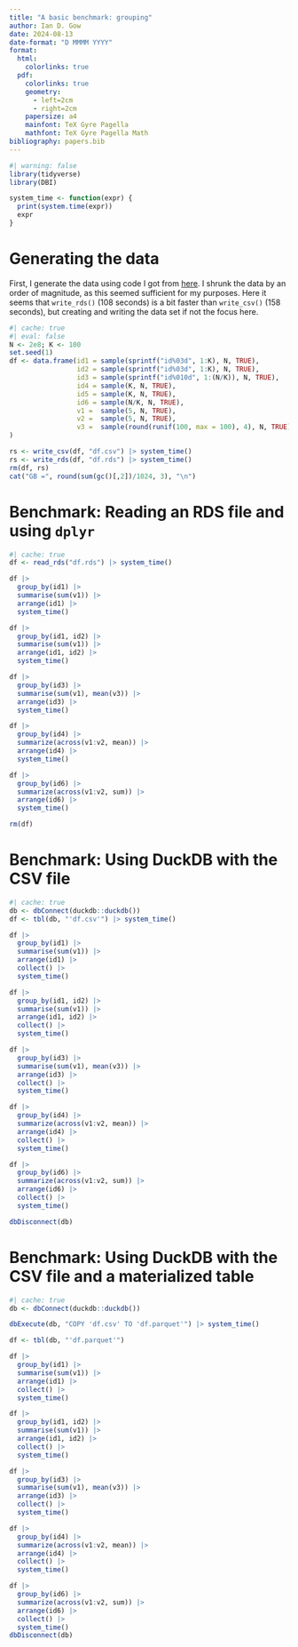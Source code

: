```yaml
---
title: "A basic benchmark: grouping"
author: Ian D. Gow
date: 2024-08-13
date-format: "D MMMM YYYY"
format:
  html:
    colorlinks: true
  pdf: 
    colorlinks: true
    geometry:
      - left=2cm
      - right=2cm
    papersize: a4
    mainfont: TeX Gyre Pagella
    mathfont: TeX Gyre Pagella Math
bibliography: papers.bib
---
```


```r
#| warning: false
library(tidyverse)
library(DBI)
```


```r
system_time <- function(expr) {
  print(system.time(expr))
  expr
}
```

# Generating the data

First, I generate the data using code I got from [here](https://github.com/Rdatatable/data.table/wiki/Benchmarks-%3A-Grouping).
I shrunk the data by an order of magnitude, as this seemed sufficient for my purposes.
Here it seems that `write_rds()` (108 seconds) is a bit faster than `write_csv()` (158 seconds), but creating and writing the data set if not the focus here.

```r
#| cache: true
#| eval: false
N <- 2e8; K <- 100
set.seed(1)
df <- data.frame(id1 = sample(sprintf("id%03d", 1:K), N, TRUE),
                 id2 = sample(sprintf("id%03d", 1:K), N, TRUE),
                 id3 = sample(sprintf("id%010d", 1:(N/K)), N, TRUE),
                 id4 = sample(K, N, TRUE),                          
                 id5 = sample(K, N, TRUE),                         
                 id6 = sample(N/K, N, TRUE),                       
                 v1 =  sample(5, N, TRUE),                         
                 v2 =  sample(5, N, TRUE),                       
                 v3 =  sample(round(runif(100, max = 100), 4), N, TRUE)
)

rs <- write_csv(df, "df.csv") |> system_time()
rs <- write_rds(df, "df.rds") |> system_time()
rm(df, rs)
cat("GB =", round(sum(gc()[,2])/1024, 3), "\n")
```

# Benchmark: Reading an RDS file and using `dplyr`

```r
#| cache: true
df <- read_rds("df.rds") |> system_time()

df |>
  group_by(id1) |> 
  summarise(sum(v1)) |>
  arrange(id1) |>
  system_time()

df |> 
  group_by(id1, id2) |>
  summarise(sum(v1)) |> 
  arrange(id1, id2) |>
  system_time()

df |> 
  group_by(id3) |>
  summarise(sum(v1), mean(v3)) |> 
  arrange(id3) |>
  system_time()

df |> 
  group_by(id4) |> 
  summarize(across(v1:v2, mean)) |> 
  arrange(id4) |>
  system_time()

df |> 
  group_by(id6) |> 
  summarize(across(v1:v2, sum)) |> 
  arrange(id6) |>
  system_time()

rm(df)
```

# Benchmark: Using DuckDB with the CSV file

```r
#| cache: true
db <- dbConnect(duckdb::duckdb())
df <- tbl(db, "'df.csv'") |> system_time()

df |> 
  group_by(id1) |> 
  summarise(sum(v1)) |>
  arrange(id1) |>
  collect() |> 
  system_time()

df |> 
  group_by(id1, id2) |>
  summarise(sum(v1)) |> 
  arrange(id1, id2) |>
  collect() |> 
  system_time()

df |> 
  group_by(id3) |>
  summarise(sum(v1), mean(v3)) |> 
  arrange(id3) |>
  collect() |> 
  system_time()

df |> 
  group_by(id4) |> 
  summarize(across(v1:v2, mean)) |> 
  arrange(id4) |>
  collect() |> 
  system_time()

df |> 
  group_by(id6) |> 
  summarize(across(v1:v2, sum)) |> 
  arrange(id6) |>
  collect() |> 
  system_time()

dbDisconnect(db)
```

# Benchmark: Using DuckDB with the CSV file and a materialized table

```r
#| cache: true
db <- dbConnect(duckdb::duckdb())

dbExecute(db, "COPY 'df.csv' TO 'df.parquet'") |> system_time()

df <- tbl(db, "'df.parquet'")

df |> 
  group_by(id1) |> 
  summarise(sum(v1)) |>
  arrange(id1) |>
  collect() |> 
  system_time()

df |> 
  group_by(id1, id2) |>
  summarise(sum(v1)) |> 
  arrange(id1, id2) |>
  collect() |> 
  system_time()

df |> 
  group_by(id3) |>
  summarise(sum(v1), mean(v3)) |> 
  arrange(id3) |>
  collect() |> 
  system_time()

df |> 
  group_by(id4) |> 
  summarize(across(v1:v2, mean)) |> 
  arrange(id4) |>
  collect() |> 
  system_time()

df |> 
  group_by(id6) |> 
  summarize(across(v1:v2, sum)) |> 
  arrange(id6) |>
  collect() |> 
  system_time()
dbDisconnect(db)
```

